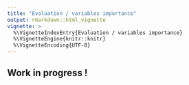 ```yaml
---
title: "Evaluation / variables importance"
output: rmarkdown::html_vignette
vignette: >
  %\VignetteIndexEntry{Evaluation / variables importance}
  %\VignetteEngine{knitr::knitr}
  %\VignetteEncoding{UTF-8}
---
```


<link rel="stylesheet" href="https://use.fontawesome.com/releases/v5.0.13/css/all.css" integrity="sha384-DNOHZ68U8hZfKXOrtjWvjxusGo9WQnrNx2sqG0tfsghAvtVlRW3tvkXWZh58N9jp" crossorigin="anonymous">



## <i class="fas fa-hard-hat"></i> <i class="fas fa-hammer"></i> Work in progress !
